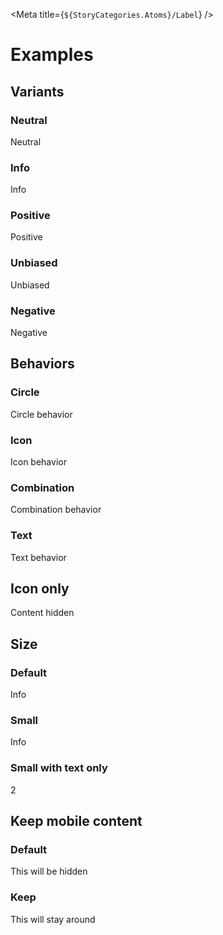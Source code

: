 
<Meta title={`${StoryCategories.Atoms}/Label`} />

<Docs />

# Examples

## Variants

### Neutral

<Canvas>
    <div class="flex">
        <p-label>Neutral</p-label>
    </div>
</Canvas>

### Info

<Canvas>
    <div class="flex">
        <p-label variant="info">Info</p-label>
    </div>
</Canvas>

### Positive

<Canvas>
    <div class="flex">
        <p-label variant="positive">Positive</p-label>
    </div>
</Canvas>

### Unbiased

<Canvas>
    <div class="flex">
        <p-label variant="unbiased">Unbiased</p-label>
    </div>
</Canvas>

### Negative

<Canvas>
    <div class="flex">
        <p-label variant="negative">Negative</p-label>
    </div>
</Canvas>

## Behaviors

### Circle

<Canvas>
    <div class="flex">
        <p-label>Circle behavior</p-label>
    </div>
</Canvas>

### Icon

<Canvas>
    <div class="flex">
        <p-label icon="checkmark" behavior="icon">
            Icon behavior
        </p-label>
    </div>
</Canvas>

### Combination

<Canvas>
    <div class="flex">
        <p-label icon="checkmark" behavior="combination">
            Combination behavior
        </p-label>
    </div>
</Canvas>

### Text

<Canvas>
    <div class="flex">
        <p-label icon="checkmark" behavior="text">
            Text behavior
        </p-label>
    </div>
</Canvas>

## Icon only

<Canvas>
    <div class="flex">
        <p-label icon="checkmark" behavior="icon-only">
            Content hidden
        </p-label>
    </div>
</Canvas>

## Size

### Default

<Canvas>
    <div class="flex">
        <p-label>Info</p-label>
    </div>
</Canvas>

### Small

<Canvas>
    <div class="flex">
        <p-label size="small">Info</p-label>
    </div>
</Canvas>

### Small with text only

<Canvas>
    <div class="flex">
        <p-label size="small" behavior="text" variant="negative">
            2
        </p-label>
    </div>
</Canvas>

## Keep mobile content

### Default

<Canvas>
    <div class="flex">
        <p-label>This will be hidden</p-label>
    </div>
</Canvas>

### Keep

<Canvas>
    <div class="flex">
        <p-label keep-mobile-content={true}>This will stay around</p-label>
    </div>
</Canvas>
